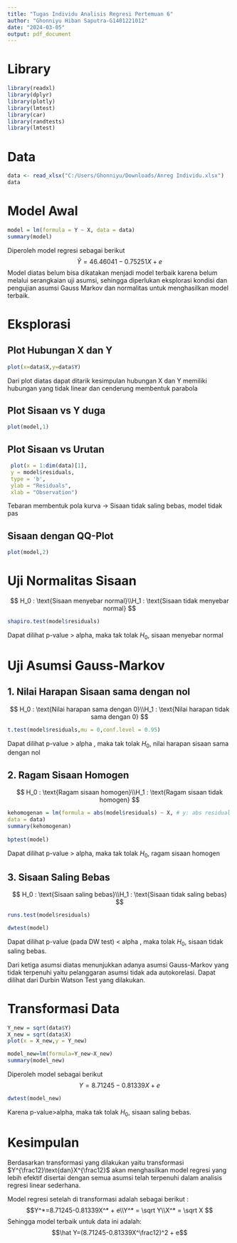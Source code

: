 ---
title: "Tugas Individu Analisis Regresi Pertemuan 6"
author: "Ghonniyu Hiban Saputra-G1401221012"
date: "2024-03-05"
output: pdf_document
---

# Library
```{r}
library(readxl)
library(dplyr)
library(plotly)
library(lmtest)
library(car)
library(randtests)
library(lmtest)
```
# Data
```{r}
data <- read_xlsx("C:/Users/Ghonniyu/Downloads/Anreg Individu.xlsx")
data
```
# Model Awal

```{r}
model = lm(formula = Y ~ X, data = data)
summary(model)
```
Diperoleh model regresi sebagai berikut
$$\hat Y = 46.46041 - 0.75251X +e$$
Model diatas belum bisa dikatakan menjadi model terbaik karena belum melalui serangkaian uji asumsi, sehingga diperlukan eksplorasi kondisi dan pengujian asumsi Gauss Markov dan normalitas untuk menghasilkan model terbaik.

# Eksplorasi
## Plot Hubungan X dan Y
```{r}
plot(x=data$X,y=data$Y)
```
Dari plot diatas dapat ditarik kesimpulan hubungan X dan Y memiliki hubungan yang tidak linear dan cenderung membentuk parabola

## Plot Sisaan vs Y duga
```{r}
plot(model,1)
```
## Plot Sisaan vs Urutan
```{r}
 plot(x = 1:dim(data)[1],
 y = model$residuals,
 type = 'b',
 ylab = "Residuals",
 xlab = "Observation")
```
Tebaran membentuk pola kurva → Sisaan tidak saling bebas, model tidak pas

## Sisaan dengan QQ-Plot
```{r}
plot(model,2)
```
# Uji Normalitas Sisaan
$$
H_0 : \text{Sisaan menyebar normal}\\H_1 : \text{Sisaan tidak menyebar normal}
$$
```{r}
shapiro.test(model$residuals)
```
Dapat dilihat p-value > alpha, maka tak tolak $H_0$, sisaan menyebar normal

# Uji Asumsi Gauss-Markov
##  1. Nilai Harapan Sisaan sama dengan nol
$$
H_0 : \text{Nilai harapan sama dengan 0}\\H_1 : \text{Nilai harapan tidak sama dengan 0}
$$
```{r}
t.test(model$residuals,mu = 0,conf.level = 0.95)
```
Dapat dilihat p-value > alpha , maka tak tolak $H_0$, nilai harapan sisaan sama dengan nol
 
## 2. Ragam Sisaan Homogen
$$
H_0 : \text{Ragam sisaan homogen}\\H_1 : \text{Ragam sisaan tidak homogen}
$$

```{r}
kehomogenan = lm(formula = abs(model$residuals) ~ X, # y: abs residual
data = data)
summary(kehomogenan)
 
bptest(model)
```
Dapat dilihat p-value > alpha, maka tak tolak $H_0$, ragam sisaan homogen

## 3. Sisaan Saling Bebas
$$
H_0 : \text{Sisaan saling bebas}\\H_1 : \text{Sisaan tidak saling bebas}
$$

```{r}
runs.test(model$residuals)
```
```{r}
dwtest(model)
```
Dapat dilihat p-value (pada DW test) < alpha , maka tolak $H_0$, sisaan tidak saling bebas.

Dari ketiga asumsi diatas menunjukkan adanya asumsi Gauss-Markov yang tidak terpenuhi yaitu pelanggaran asumsi tidak ada autokorelasi. Dapat dilihat dari Durbin Watson Test yang dilakukan.

# Transformasi Data
```{r}
Y_new = sqrt(data$Y)
X_new = sqrt(data$X)
plot(x = X_new,y = Y_new)
```
```{r}
model_new=lm(formula=Y_new~X_new)
summary(model_new)
```
Diperoleh model sebagai berikut
$$Y = 8.71245-0.81339X+e$$
```{r}
dwtest(model_new)
```
Karena p-value>alpha, maka tak tolak $H_0$, sisaan saling bebas.

# Kesimpulan

Berdasarkan transformasi yang dilakukan yaitu transformasi $Y^{\frac12}\text{dan}X^{\frac12}$ akan menghasilkan model regresi yang lebih efektif disertai dengan semua asumsi telah terpenuhi dalam analisis regresi linear sederhana.  

Model regresi setelah di transformasi adalah sebagai berikut :
$$Y^*=8.71245-0.81339X^* + e\\Y^* = \sqrt Y\\X^* = \sqrt X $$
Sehingga model terbaik untuk data ini adalah:
$$\hat Y=(8.71245-0.81339X^\frac12)^2 + e$$


